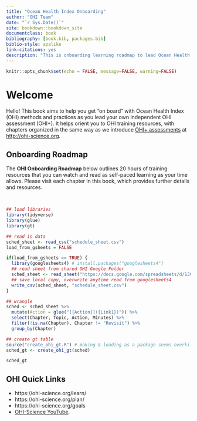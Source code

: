 ```yaml
--- 
title: "Ocean Health Index Onboarding"
author: "OHI Team"
date: "`r Sys.Date()`"
site: bookdown::bookdown_site
documentclass: book
bibliography: [book.bib, packages.bib]
biblio-style: apalike
link-citations: yes
description: "This is onboarding learning roadmap to lead Ocean Health Index assessments"
---
```


```r
knitr::opts_chunk$set(echo = FALSE, message=FALSE, warning=FALSE)
```


# Welcome {#welcome}

Hello! This book aims to help you get "on board" with Ocean Health Index (OHI) methods and practices as you lead your own independent OHI assessment (OHI+). It helps orient you to OHI training resources, with chapters organized in the same way as we introduce [OHI+ assessments](https://ohi-science.org/projects/ohi-plus/) at <http://ohi-science.org>.


## Onboarding Roadmap

The **OHI Onboarding Roadmap** below outlines 20 hours of training resources that you can watch and read as self-paced learning as your time allows. Please visit each chapter in this book, which provides further details and resources.

<br>

```r
## load libraries
library(tidyverse)
library(glue)
library(gt)

## read in data
sched_sheet <- read_csv("schedule_sheet.csv") 
load_from_gsheets = FALSE

if(load_from_gsheets == TRUE) {
  library(googlesheets4) # install.packages("googlesheets4")
  ## read sheet from shared OHI Google Folder
  sched_sheet <- read_sheet("https://docs.google.com/spreadsheets/d/1JCY6DIeNs1NjouehLYm32Ulq2XCOCaWx5vBpuhsgKbg/edit#gid=0")
  ## save local copy, overwrite anytime read from googlesheets4
  write_csv(sched_sheet, "schedule_sheet.csv")
}

```

```r
## wrangle
sched <- sched_sheet %>%
  mutate(Action = glue("[{Action}]({Link1})")) %>%
  select(Chapter, Topic, Action, Minutes) %>% 
  filter(!is.na(Chapter), Chapter != "Revisit") %>%
  group_by(Chapter)

## create gt table
source("create_ohi_gt.R") # making & loading as a package seems overkill
sched_gt <- create_ohi_gt(sched)

sched_gt

```


## OHI Quick Links

- https://ohi-science.org/learn/
- https://ohi-science.org/plan/
- https://ohi-science.org/goals
-  [OHI-Science YouTube](https://www.youtube.com/channel/UCWKfLAbARCmxmzqyaF-ROdg/videos).



<!---
We suggest looking through each chapter of this book at the resources available, and creating a learning plan for your timeline. Below is a suggested example. *upcoming*




Orient to the book, the websites, “github repos”
Ohi-science.org incl ohi-global, OHI+ websites.
Oceanhealthindex.org? Website
books
--->

